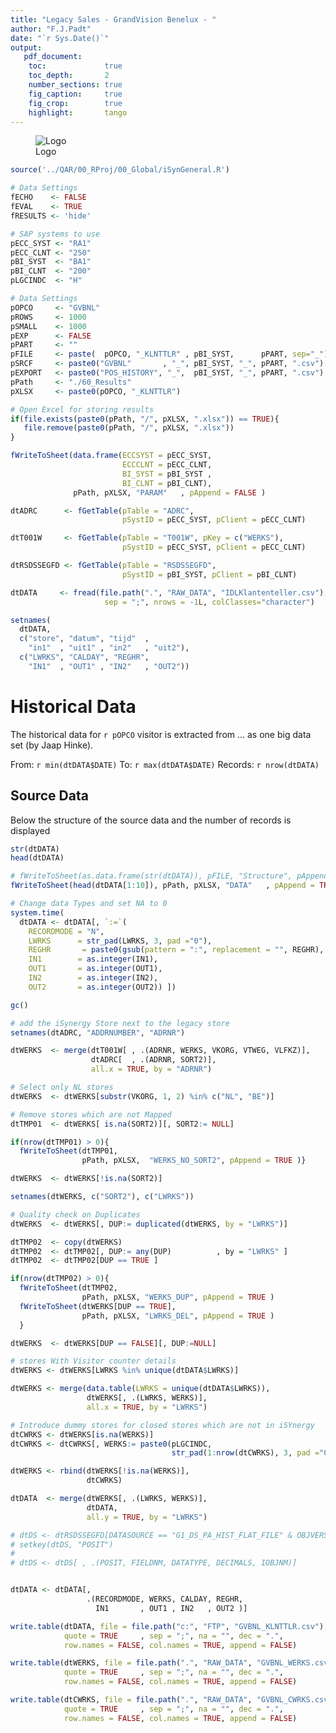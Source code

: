 ```yaml
---
title: "Legacy Sales - GrandVision Benelux - "
author: "F.J.Padt"
date: "`r Sys.Date()`"
output: 
   pdf_document:
    toc:             true
    toc_depth:       2
    number_sections: true
    fig_caption:     true
    fig_crop:        true
    highlight:       tango    
---
```


\newpage
![Logo](http://www.grandvision.com/img/logoGV.png) 

```r

source('../QAR/00_RProj/00_Global/iSynGeneral.R')

# Data Settings
fECHO    <- FALSE
fEVAL    <- TRUE
fRESULTS <- 'hide' 

# SAP systems to use
pECC_SYST <- "RA1"
pECC_CLNT <- "250"
pBI_SYST  <- "BA1" 
pBI_CLNT  <- "200"
pLGCINDC  <- "H"

# Data Settings
pOPCO     <- "GVBNL"
pROWS     <- 1000
pSMALL    <- 1000
pEXP      <- FALSE
pPART     <- ""
pFILE     <- paste(  pOPCO, "_KLNTTLR" , pBI_SYST,      pPART, sep="_") 
pSRCF     <- paste0("GVBNL"       , "_", pBI_SYST, "_", pPART, ".csv")
pEXPORT   <- paste0("POS_HISTORY", "_",  pBI_SYST, "_", pPART, ".csv") 
pPath     <- "./60_Results" 
pXLSX     <- paste0(pOPCO, "_KLNTTLR") 

# Open Excel for storing results
if(file.exists(paste0(pPath, "/", pXLSX, ".xlsx")) == TRUE){
   file.remove(paste0(pPath, "/", pXLSX, ".xlsx"))
}

fWriteToSheet(data.frame(ECCSYST = pECC_SYST, 
                         ECCCLNT = pECC_CLNT,
                         BI_SYST = pBI_SYST ,
                         BI_CLNT = pBI_CLNT), 
              pPath, pXLSX, "PARAM"   , pAppend = FALSE )
```


```r

dtADRC      <- fGetTable(pTable = "ADRC", 
                         pSystID = pECC_SYST, pClient = pECC_CLNT)

dtT001W     <- fGetTable(pTable = "T001W", pKey = c("WERKS"),
                         pSystID = pECC_SYST, pClient = pECC_CLNT)

dtRSDSSEGFD <- fGetTable(pTable = "RSDSSEGFD", 
                         pSystID = pBI_SYST, pClient = pBI_CLNT)

dtDATA     <- fread(file.path(".", "RAW_DATA", "IDLKlantenteller.csv"),  
                     sep = ";", nrows = -1L, colClasses="character") 

setnames(
  dtDATA,
  c("store", "datum", "tijd"  ,
    "in1"  , "uit1" , "in2"   , "uit2"),
  c("LWRKS", "CALDAY", "REGHR", 
    "IN1"  , "OUT1" , "IN2"   , "OUT2"))


```

# Historical Data #

The historical data for `r pOPCO` visitor is extracted from ...
as one big data set (by Jaap Hinke). 


From:    `r min(dtDATA$DATE)` 
To:      `r max(dtDATA$DATE)`
Records: `r nrow(dtDATA)`

## Source Data 

Below the structure of the source data and the number of records is displayed

```r

str(dtDATA)
head(dtDATA)

# fWriteToSheet(as.data.frame(str(dtDATA)), pFILE, "Structure", pAppend = TRUE)
fWriteToSheet(head(dtDATA[1:10]), pPath, pXLSX, "DATA"   , pAppend = TRUE)
```

```r
# Change data Types and set NA to 0
system.time(
  dtDATA <- dtDATA[, `:=`(
    RECORDMODE = "N",
    LWRKS      = str_pad(LWRKS, 3, pad ="0"),
    REGHR       = paste0(gsub(pattern = ":", replacement = "", REGHR), "00"),
    IN1        = as.integer(IN1),
    OUT1       = as.integer(OUT1),
    IN2        = as.integer(IN2),
    OUT2       = as.integer(OUT2)) ])

gc()
```

```r
# add the iSynergy Store next to the legacy store
setnames(dtADRC, "ADDRNUMBER", "ADRNR")

dtWERKS  <- merge(dtT001W[ , .(ADRNR, WERKS, VKORG, VTWEG, VLFKZ)], 
                  dtADRC[  , .(ADRNR, SORT2)],
                  all.x = TRUE, by = "ADRNR")

# Select only NL stores
dtWERKS  <- dtWERKS[substr(VKORG, 1, 2) %in% c("NL", "BE")]

# Remove stores which are not Mapped
dtTMP01  <- dtWERKS[ is.na(SORT2)][, SORT2:= NULL]

if(nrow(dtTMP01) > 0){
  fWriteToSheet(dtTMP01, 
                pPath, pXLSX,  "WERKS_NO_SORT2", pAppend = TRUE )}

dtWERKS  <- dtWERKS[!is.na(SORT2)] 

setnames(dtWERKS, c("SORT2"), c("LWRKS"))

# Quality check on Duplicates
dtWERKS  <- dtWERKS[, DUP:= duplicated(dtWERKS, by = "LWRKS")]

dtTMP02  <- copy(dtWERKS)
dtTMP02  <- dtTMP02[, DUP:= any(DUP)          , by = "LWRKS" ]
dtTMP02  <- dtTMP02[DUP == TRUE ]

if(nrow(dtTMP02) > 0){
  fWriteToSheet(dtTMP02, 
                pPath, pXLSX, "WERKS_DUP", pAppend = TRUE )
  fWriteToSheet(dtWERKS[DUP == TRUE], 
                pPath, pXLSX, "LWRKS_DEL", pAppend = TRUE )
  }

dtWERKS  <- dtWERKS[DUP == FALSE][, DUP:=NULL]

# stores With Visitor counter details
dtWERKS <- dtWERKS[LWRKS %in% unique(dtDATA$LWRKS)]

dtWERKS <- merge(data.table(LWRKS = unique(dtDATA$LWRKS)),
                 dtWERKS[, .(LWRKS, WERKS)],
                 all.x = TRUE, by = "LWRKS")

# Introduce dummy stores for closed stores which are not in iSYnergy
dtCWRKS <- dtWERKS[is.na(WERKS)]
dtCWRKS <- dtCWRKS[, WERKS:= paste0(pLGCINDC, 
                                    str_pad(1:nrow(dtCWRKS), 3, pad ="0"))]

dtWERKS <- rbind(dtWERKS[!is.na(WERKS)],
                 dtCWRKS)

dtDATA  <- merge(dtWERKS[, .(LWRKS, WERKS)], 
                 dtDATA, 
                 all.y = TRUE, by = "LWRKS")

```


```r

# dtDS <- dtRSDSSEGFD[DATASOURCE == "G1_DS_PA_HIST_FLAT_FILE" & OBJVERS == "A"]
# setkey(dtDS, "POSIT")
# 
# dtDS <- dtDS[ , .(POSIT, FIELDNM, DATATYPE, DECIMALS, IOBJNM)]


dtDATA <- dtDATA[,
                 .(RECORDMODE, WERKS, CALDAY, REGHR,
                   IN1       , OUT1 , IN2   , OUT2 )]

write.table(dtDATA, file = file.path("c:", "FTP", "GVBNL_KLNTTLR.csv"),
            quote = TRUE     , sep = ";", na = "", dec = ".",             
            row.names = FALSE, col.names = TRUE, append = FALSE)

write.table(dtWERKS, file = file.path(".", "RAW_DATA", "GVBNL_WERKS.csv"),
            quote = TRUE     , sep = ";", na = "", dec = ".",             
            row.names = FALSE, col.names = TRUE, append = FALSE)

write.table(dtCWRKS, file = file.path(".", "RAW_DATA", "GVBNL_CWRKS.csv"),
            quote = TRUE     , sep = ";", na = "", dec = ".",             
            row.names = FALSE, col.names = TRUE, append = FALSE)
```